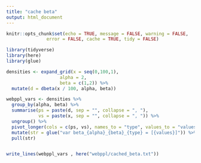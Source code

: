 ```yaml
---
title: "cache beta"
output: html_document
---
```


```r
knitr::opts_chunk$set(echo = TRUE, message = FALSE, warning = FALSE, 
               error = FALSE, cache = TRUE, tidy = FALSE)

library(tidyverse)
library(here)
library(glue)
```

```r
densities <- expand_grid(x = seq(0,100,1),
                    alpha = 2,
                    beta = c(1,2)) %>%
  mutate(d = dbeta(x / 100, alpha, beta))
```

```r
webppl_vars <- densities %>%
  group_by(alpha, beta) %>%
  summarise(ps = paste(d, sep = "", collapse = ", "),
            vs = paste(x, sep = "", collapse = ", ")) %>%
  ungroup() %>%
  pivot_longer(cols = c(ps, vs), names_to = "type", values_to = "values") %>%
  mutate(str = glue("var beta_{alpha}_{beta}_{type} = [{values}]")) %>%
  pull(str)


write_lines(webppl_vars , here("webppl/cached_beta.txt"))

```